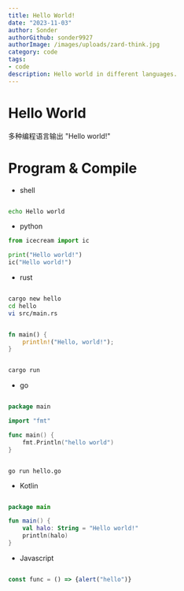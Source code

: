 ```yaml
---
title: Hello World!
date: "2023-11-03"
author: Sonder
authorGithub: sonder9927
authorImage: /images/uploads/zard-think.jpg
category: code
tags:
- code
description: Hello world in different languages.
---
```


# Hello World
多种编程语言输出 "Hello world!"
# Program & Compile

- shell

```sh

echo Hello world
```

- python

```python
from icecream import ic

print("Hello world!")
ic("Hello world!")
```

- rust

```bash

cargo new hello
cd hello
vi src/main.rs
```

```rust

fn main() {
    println!("Hello, world!");
}
```
```sh

cargo run
```

- go

```go

package main

import "fmt"

func main() {
    fmt.Println("hello world")
}
```
```shell

go run hello.go
```

- Kotlin
```kotlin

package main

fun main() {
    val halo: String = "Hello world!"
    println(halo)
}
```

- Javascript

```js

const func = () => {alert("hello")}
```